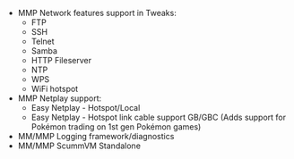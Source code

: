 - MMP Network features support in Tweaks:
  - FTP
  - SSH
  - Telnet
  - Samba
  - HTTP Fileserver
  - NTP
  - WPS
  - WiFi hotspot
- MMP Netplay support:
  - Easy Netplay - Hotspot/Local
  - Easy Netplay - Hotspot link cable support GB/GBC (Adds support for Pokémon trading on 1st gen Pokémon games)
- MM/MMP Logging framework/diagnostics
- MM/MMP ScummVM Standalone